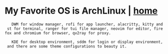 = My Favorite OS is ArchLinux | [[/index|home]] =
    DWM for window manager, rofi for app launcher, alacritty, kitty and st for terminal, ranger for tui file manager, neovim for editor, firefox and chromium for browser, qv2ray for proxy.
    
    KDE for desktop environment, sddm for login or display environment, and there are some theme configurations to beauty it.
